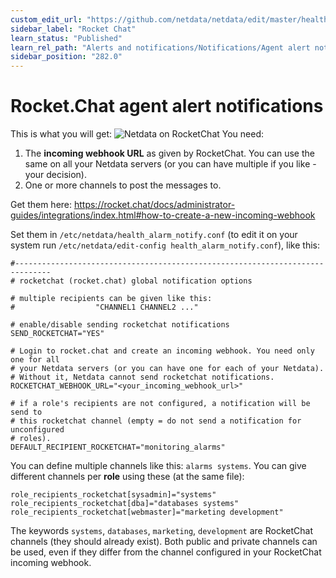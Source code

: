 ```yaml
---
custom_edit_url: "https://github.com/netdata/netdata/edit/master/health/notifications/rocketchat/README.md"
sidebar_label: "Rocket Chat"
learn_status: "Published"
learn_rel_path: "Alerts and notifications/Notifications/Agent alert notifications"
sidebar_position: "282.0"
---
```



# Rocket.Chat agent alert notifications

This is what you will get:
![Netdata on RocketChat](https://i.imgur.com/Zu4t3j3.png)
You need:

1.  The **incoming webhook URL** as given by RocketChat. You can use the same on all your Netdata servers (or you can have multiple if you like - your decision).
2.  One or more channels to post the messages to.

Get them here: <https://rocket.chat/docs/administrator-guides/integrations/index.html#how-to-create-a-new-incoming-webhook>

Set them in `/etc/netdata/health_alarm_notify.conf` (to edit it on your system run `/etc/netdata/edit-config health_alarm_notify.conf`), like this:

```
#------------------------------------------------------------------------------
# rocketchat (rocket.chat) global notification options

# multiple recipients can be given like this:
#                  "CHANNEL1 CHANNEL2 ..."

# enable/disable sending rocketchat notifications
SEND_ROCKETCHAT="YES"

# Login to rocket.chat and create an incoming webhook. You need only one for all
# your Netdata servers (or you can have one for each of your Netdata).
# Without it, Netdata cannot send rocketchat notifications.
ROCKETCHAT_WEBHOOK_URL="<your_incoming_webhook_url>"

# if a role's recipients are not configured, a notification will be send to
# this rocketchat channel (empty = do not send a notification for unconfigured
# roles).
DEFAULT_RECIPIENT_ROCKETCHAT="monitoring_alarms"
```

You can define multiple channels like this: `alarms systems`.
You can give different channels per **role** using these (at the same file):

```
role_recipients_rocketchat[sysadmin]="systems"
role_recipients_rocketchat[dba]="databases systems"
role_recipients_rocketchat[webmaster]="marketing development"
```

The keywords `systems`, `databases`, `marketing`, `development` are RocketChat channels (they should already exist).
Both public and private channels can be used, even if they differ from the channel configured in your RocketChat incoming webhook.


